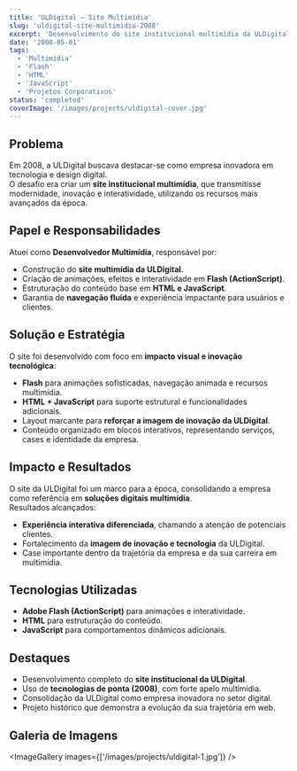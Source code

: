 ```yaml
---
title: 'ULDigital – Site Multimídia'
slug: 'uldigital-site-multimidia-2008'
excerpt: 'Desenvolvimento do site institucional multimídia da ULDigital em Flash, com foco em interatividade e inovação (2008).'
date: '2008-05-01'
tags:
  - 'Multimídia'
  - 'Flash'
  - 'HTML'
  - 'JavaScript'
  - 'Projetos Corporativos'
status: 'completed'
coverImage: '/images/projects/uldigital-cover.jpg'
---
```


## Problema

Em 2008, a ULDigital buscava destacar-se como empresa inovadora em tecnologia e design digital.  
O desafio era criar um **site institucional multimídia**, que transmitisse modernidade, inovação e interatividade, utilizando os recursos mais avançados da época.

## Papel e Responsabilidades

Atuei como **Desenvolvedor Multimídia**, responsável por:

- Construção do **site multimídia da ULDigital**.
- Criação de animações, efeitos e interatividade em **Flash (ActionScript)**.
- Estruturação do conteúdo base em **HTML e JavaScript**.
- Garantia de **navegação fluida** e experiência impactante para usuários e clientes.

## Solução e Estratégia

O site foi desenvolvido com foco em **impacto visual e inovação tecnológica**:

- **Flash** para animações sofisticadas, navegação animada e recursos multimídia.
- **HTML + JavaScript** para suporte estrutural e funcionalidades adicionais.
- Layout marcante para **reforçar a imagem de inovação da ULDigital**.
- Conteúdo organizado em blocos interativos, representando serviços, cases e identidade da empresa.

## Impacto e Resultados

O site da ULDigital foi um marco para a época, consolidando a empresa como referência em **soluções digitais multimídia**.  
Resultados alcançados:

- **Experiência interativa diferenciada**, chamando a atenção de potenciais clientes.
- Fortalecimento da **imagem de inovação e tecnologia** da ULDigital.
- Case importante dentro da trajetória da empresa e da sua carreira em multimídia.

## Tecnologias Utilizadas

- **Adobe Flash (ActionScript)** para animações e interatividade.
- **HTML** para estruturação do conteúdo.
- **JavaScript** para comportamentos dinâmicos adicionais.

## Destaques

- Desenvolvimento completo do **site institucional da ULDigital**.
- Uso de **tecnologias de ponta (2008)**, com forte apelo multimídia.
- Consolidação da ULDigital como empresa inovadora no setor digital.
- Projeto histórico que demonstra a evolução da sua trajetória em web.

## Galeria de Imagens

<ImageGallery images={['/images/projects/uldigital-1.jpg']} />
